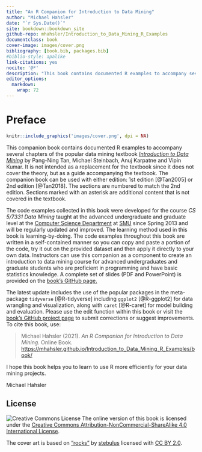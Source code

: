 ```yaml
---
title: "An R Companion for Introduction to Data Mining"
author: "Michael Hahsler"
date: "`r Sys.Date()`"
site: bookdown::bookdown_site
github-repo: mhahsler/Introduction_to_Data_Mining_R_Examples
documentclass: book
cover-image: images/cover.png
bibliography: [book.bib, packages.bib]
#biblio-style: apalike
link-citations: yes
nocite: '@*'
description: "This book contains documented R examples to accompany several chapters of the popular data mining textbook _Introduction to Data Mining_ by Pang-Ning Tan, Michael Steinbach and Vipin Kumar."
editor_options: 
  markdown: 
    wrap: 72
---
```


# Preface {.unnumbered}

```r
knitr::include_graphics('images/cover.png', dpi = NA)
```

This companion book contains documented R examples to accompany several chapters
of the popular data mining textbook [*Introduction to Data
Mining*](https://www-users.cs.umn.edu/~kumar001/dmbook/) by Pang-Ning
Tan, Michael Steinbach, Anuj Karpatne and Vipin Kumar. 
It is not intended as a replacement for the textbook since it does not cover the 
theory, but as a guide accompanying the textbook.
The companion
book can be used with either edition: 1st edition [@Tan2005] or 2nd
edition [@Tan2018]. The sections are numbered to match the 2nd edition. Sections
marked with an asterisk are additional content that is not covered in 
the textbook.

The code examples collected in this book were developed for the course
_CS 5/7331 Data Mining_ taught 
at the advanced undergraduate and graduate level
at the [Computer Science Department](https://www.smu.edu/lyle/departments/cs) at
[SMU](http://www.smu.edu) since Spring 2013 and will be regularly
updated and improved. 
The learning method used in this book is learning-by-doing. 
The code examples throughout this book are
written in a self-contained manner so you can copy and paste a portion of the code,
try it out on the provided dataset and then apply it directly to your own 
data. Instructors can use this companion as a component to create an 
introduction to data mining course for advanced undergraduates and graduate
students who are proficient in programming and have basic statistics knowledge.
A complete set of slides (PDF and PowerPoint) is provided on the
[book's GitHub page.](https://github.com/mhahsler/Introduction_to_Data_Mining_R_Examples)

The latest update includes the use of the popular
packages in the meta-package `tidyverse` [@R-tidyverse] including
`ggplot2` [@R-ggplot2] for data wrangling and visualization, along with
`caret` [@R-caret] for model building and evaluation. 
Please use the edit function within this book or visit the [book's
GitHub project
page](https://github.com/mhahsler/Introduction_to_Data_Mining_R_Examples)
to submit corrections or suggest improvements. To cite this book, use:

> Michael Hahsler (2021). *An R Companion for Introduction to Data
> Mining.* Online Book.
> <https://mhahsler.github.io/Introduction_to_Data_Mining_R_Examples/book/>

I hope this book helps you to learn to use R more efficiently for your
data mining projects.

Michael Hahsler

## License {.unnumbered}

![Creative Commons License](images/by-nc-sa.png) The online version of
this book is licensed under the [Creative Commons
Attribution-NonCommercial-ShareAlike 4.0 International
License](http://creativecommons.org/licenses/by-nc-sa/4.0/).

The cover art is based on
["rocks"](https://www.flickr.com/photos/69017177@N00/5063131410) by
[stebulus](https://www.flickr.com/photos/69017177@N00) licensed with [CC
BY
2.0](https://creativecommons.org/licenses/by/2.0/?ref=ccsearch&atype=rich).
